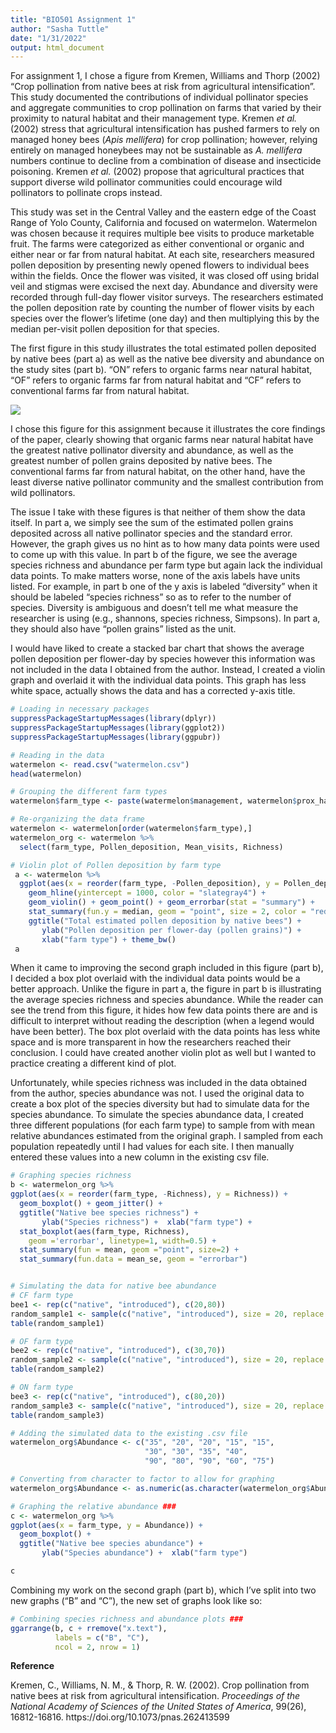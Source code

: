 ```yaml
---
title: "BIO501 Assignment 1"
author: "Sasha Tuttle"
date: "1/31/2022"
output: html_document
---
```


For assignment 1, I chose a figure from Kremen, Williams and Thorp (2002) "Crop pollination from native bees at risk from agricultural intensification". This study documented the contributions of individual pollinator species and aggregate communities to crop pollination on farms that varied by their proximity to natural habitat and their management type. Kremen *et al.* (2002) stress that agricultural intensification has pushed farmers to rely on managed honey bees (*Apis mellifera*) for crop pollination; however, relying entirely on managed honeybees may not be sustainable as *A. mellifera* numbers continue to decline from a combination of disease and insecticide poisoning. Kremen *et al.* (2002) propose that agricultural practices that support diverse wild pollinator communities could encourage wild pollinators to pollinate crops instead.  

This study was set in the Central Valley and the eastern edge of the Coast Range of Yolo County, California and focused on watermelon. Watermelon was chosen because it requires multiple bee visits to produce marketable fruit. The farms were categorized as either conventional or organic and either near or far from natural habitat. At each site, researchers measured pollen deposition by presenting newly opened flowers to individual bees within the fields. Once the flower was visited, it was closed off using bridal veil and stigmas were excised the next day. Abundance and diversity were recorded through full-day flower visitor surveys. The researchers estimated the pollen deposition rate by counting the number of flower visits by each species over the flower's lifetime (one day) and then multiplying this by the median per-visit pollen deposition for that species.  

The first figure in this study illustrates the total estimated pollen deposited by native bees (part a) as well as the native bee diversity and abundance on the study sites (part b). "ON" refers to organic farms near natural habitat, "OF" refers to organic farms far from natural habitat and "CF" refers to conventional farms far from natural habitat. 

![](Claire_figure1.PNG)

I chose this figure for this assignment because it illustrates the core findings of the paper, clearly showing that organic farms near natural habitat have the greatest native pollinator diversity and abundance, as well as the greatest number of pollen grains deposited by native bees. The conventional farms far from natural habitat, on the other hand, have the least diverse native pollinator community and the smallest contribution from wild pollinators.

The issue I take with these figures is that neither of them show the data itself. In part a, we simply see the sum of the estimated pollen grains deposited across all native pollinator species and the standard error. However, the graph gives us no hint as to how many data points were used to come up with this value. In part b of the figure, we see the average species richness and abundance per farm type but again lack the individual data points. To make matters worse, none of the axis labels have units listed. For example, in part b one of the y axis is labeled "diversity" when it should be labeled "species richness" so as to refer to the number of species. Diversity is ambiguous and doesn't tell me what measure the researcher is using (e.g., shannons, species richness, Simpsons). In part a, they should also have "pollen grains" listed as the unit. 

I would have liked to create a stacked bar chart that shows the average pollen deposition per flower-day by species however this information was not included in the data I obtained from the author. Instead, I created a violin graph and overlaid it with the individual data points. This graph has less white space, actually shows the data and has a corrected y-axis title. 

```r
# Loading in necessary packages
suppressPackageStartupMessages(library(dplyr))
suppressPackageStartupMessages(library(ggplot2))
suppressPackageStartupMessages(library(ggpubr))

# Reading in the data 
watermelon <- read.csv("watermelon.csv")
head(watermelon)

# Grouping the different farm types
watermelon$farm_type <- paste(watermelon$management, watermelon$prox_habitat)

# Re-organizing the data frame
watermelon <- watermelon[order(watermelon$farm_type),]
watermelon_org <- watermelon %>%
  select(farm_type, Pollen_deposition, Mean_visits, Richness)

# Violin plot of Pollen deposition by farm type 
 a <- watermelon %>%
  ggplot(aes(x = reorder(farm_type, -Pollen_deposition), y = Pollen_deposition)) + 
    geom_hline(yintercept = 1000, color = "slategray4") +
    geom_violin() + geom_point() + geom_errorbar(stat = "summary") + 
    stat_summary(fun.y = median, geom = "point", size = 2, color = "red") +
    ggtitle("Total estimated pollen deposition by native bees") +  
       ylab("Pollen deposition per flower-day (pollen grains)") +  
       xlab("farm type") + theme_bw() 
 a

```

When it came to improving the second graph included in this figure (part b), I decided a box plot overlaid with the individual data points would be a better approach. Unlike the figure in part a, the figure in part b is illustrating the average species richness and species abundance. While the reader can see the trend from this figure, it hides how few data points there are and is difficult to interpret without reading the description (when a legend would have been better). The box plot overlaid with the data points has less white space and is more transparent in how the researchers reached their conclusion. I could have created another violin plot as well but I wanted to practice creating a different kind of plot. 

Unfortunately, while species richness was included in the data obtained from the author, species abundance was not. I used the original data to create a box plot of the species diversity but had to simulate data for the species abundance. To simulate the species abundance data, I created three different populations (for each farm type) to sample from with mean relative abundances estimated from the original graph. I sampled from each population repeatedly until I had values for each site. I then manually entered these values into a new column in the existing csv file. 

```r

# Graphing species richness
b <- watermelon_org %>% 
ggplot(aes(x = reorder(farm_type, -Richness), y = Richness)) +
  geom_boxplot() + geom_jitter() +
  ggtitle("Native bee species richness") +  
       ylab("Species richness") +  xlab("farm type") +  
  stat_boxplot(aes(farm_type, Richness), 
    geom ='errorbar', linetype=1, width=0.5) +  
  stat_summary(fun = mean, geom ="point", size=2) + 
  stat_summary(fun.data = mean_se, geom = "errorbar") 


# Simulating the data for native bee abundance 
# CF farm type 
bee1 <- rep(c("native", "introduced"), c(20,80))
random_sample1 <- sample(c("native", "introduced"), size = 20, replace = TRUE, prob = c(0.2,0.8))
table(random_sample1)

# OF farm type
bee2 <- rep(c("native", "introduced"), c(30,70))
random_sample2 <- sample(c("native", "introduced"), size = 20, replace = TRUE, prob = c(0.3,0.7))
table(random_sample2)

# ON farm type 
bee3 <- rep(c("native", "introduced"), c(80,20))
random_sample3 <- sample(c("native", "introduced"), size = 20, replace = TRUE, prob = c(0.8,0.2))
table(random_sample3)

# Adding the simulated data to the existing .csv file
watermelon_org$Abundance <- c("35", "20", "20", "15", "15",
                              "30", "30", "35", "40",
                              "90", "80", "90", "60", "75")

# Converting from character to factor to allow for graphing
watermelon_org$Abundance <- as.numeric(as.character(watermelon_org$Abundance))

# Graphing the relative abundance ###
c <- watermelon_org %>% 
ggplot(aes(x = farm_type, y = Abundance)) +
  geom_boxplot() + 
  ggtitle("Native bee species abundance") +  
       ylab("Species abundance") +  xlab("farm type") 

c

```

Combining my work on the second graph (part b), which I've split into two new graphs ("B" and "C"), the new set of graphs look like so:

```r
# Combining species richness and abundance plots ###
ggarrange(b, c + rremove("x.text"),
          labels = c("B", "C"),
          ncol = 2, nrow = 1)
```

**Reference**

Kremen, C., Williams, N. M., & Thorp, R. W. (2002). Crop pollination from native bees at risk from agricultural intensification. *Proceedings of the National Academy of Sciences of the United States of America*, 99(26), 16812-16816. https://doi.org/10.1073/pnas.262413599


